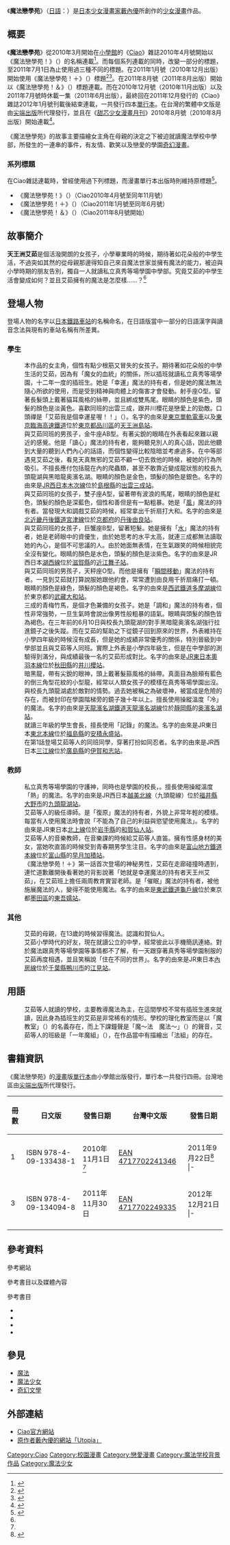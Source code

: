 {{Infobox animanga/Headerofja
|標題= 魔法戀學苑
|圖像= Mahochu Volume 1.jpg
|尺寸= 
|說明= 《魔法戀學苑》日語版漫畫第一集封面
|日文名稱= まほちゅー!
|英文名稱= 
|假名= 
|羅馬字= Mahōchu
|類型= [[魔法|魔法]]、[[奇幻漫畫|奇幻]]、[[校園漫畫|校園]]、[[少女漫畫|少女漫畫]]
}}
{{Infobox animanga/name
|作品原名= {{lang|ja|まほちゅー!}}
|官方譯名= 
|正式譯名= 魔法戀學苑〈{{flagicon|Taiwan}}〉
|常用譯名= 
}}
{{Infobox animanga/Manga
|標題= 魔法戀學苑
|作者= [[藪內優|藪內優]]
|作畫= 
|出版社= {{flagicon|Japan}} [[小學館|小學館]]<br />{{flagicon|Taiwan}} [[尖端出版|尖端出版]]
|其他出版社= 
|連載雜誌= {{flagicon|Japan}} [[Ciao|Ciao]]<br />{{flagicon|Taiwan}} [[甜芯少女漫畫月刊|甜芯少女漫畫月刊]]
|label= {{lang|ja|ちゃおコミックス}}
|發售日= 
|開始= 2010年3月
|結束= 2011年12月
|冊數= 4
|話數= 
|其他= 
}}
{{Infobox animanga/Footerofja}}
《'''魔法戀學苑'''》（[[日語|日語]]：{{lang|ja|まほちゅー!}}）是[[日本|日本]][[少女漫畫|少女]][[漫畫家|漫畫家]][[藪內優|藪內優]]所創作的[[少女漫畫|少女漫畫]]作品。

== 概要 ==
《'''魔法戀學苑'''》從2010年3月開始在[[小學館|小學館]]的《[[Ciao|Ciao]]》雜誌2010年4月號開始以《魔法戀學苑！》（{{lang|ja|まほちゅー!}}）的名稱連載<ref>{{cite web|url=http://natalie.mu/comic/news/28527 | script-title=ja:本日ちゃお新連載、やぶうち優の「マホ」使い学園ドラマ |publisher={{lang|ja|コミックナタリー}} |date=2010-03-03|accessdate=2011-07-05 |language=ja}}</ref>。而每個系列連載的同時，改變一部分的標題，至2011年7月1日為止使用過三種不同的標題。在2011年1月號（2010年12月出版）開始使用《魔法戀學苑！＋》（{{lang|ja|まほちゅー!+}}）標題<ref>{{cite web|url=http://natalie.mu/comic/news/39982 | script-title=ja:ちゃおで森田ゆき新連載、出会いに興味ない女子を攻略 |publisher={{lang|ja|コミックナタリー}} |date=2010-11-02 |accessdate=2011-07-05 |language=ja}}</ref><ref>{{cite web|url=http://natalie.mu/comic/news/41425 | script-title=ja:やぶうち優「まほちゅー！＋」第2章がちゃおでスタート |publisher={{lang|ja|コミックナタリー}} |date=2011-01-31 |accessdate=2011-07-05 |language=ja}}</ref>。在2011年8月號（2011年8月出版）開始以《魔法戀學苑！＆》（{{lang|ja|まほちゅー!&}}）標題連載。而在2010年12月號（2010年11月出版）以及2011年7月號時休載一集（2011年6月出版），最終回在2011年12月發行的《Ciao》雜誌2012年1月號刊載後結束連載，一共發行四本[[單行本|單行本]]。在台灣的繁體中文版是由[[尖端出版|尖端出版]]所代理發行，並且在《[[甜芯少女漫畫月刊|甜芯少女漫畫月刊]]》2010年8月號（2010年8月出版）開始連載<ref>{{cite web|url=http://www.spp.com.tw/htm/edm/21200036.htm | title=日本純愛天后藪內優最新連載登台！超人氣拉布里，邁向感人最終回～ |publisher=尖端出版 |accessdate=2011-07-05 |language=zh-hant}}</ref>。

《魔法戀學苑》的故事主要描繪女主角在母親的決定之下被迫就讀魔法學校中學部，所發生的一連串的事件，有友情、歡笑以及戀愛的學園[[奇幻漫畫|奇幻漫畫]]。

=== 系列標題 ===
在Ciao雜誌連載時，曾經使用過下列標題，而漫畫單行本出版時則維持原標題<ref name="shogakukan">{{cite web|url=http://www.shogakukan.co.jp/comics/detail/_isbn_9784091334381 | script-title=ja:まほちゅー！　１｜ちゃおコミックス｜ちゃおコミックス系｜コミックス|publisher=小學館 |accessdate=2011-07-05 |language=ja}}</ref>。
*《魔法戀學苑！》（{{lang|ja|まほちゅー!}}）（Ciao2010年4月號至同年11月號）
*《魔法戀學苑！＋》（{{lang|ja|まほちゅー!+}}）（Ciao2011年1月號至同年6月號）
*《魔法戀學苑！＆》（{{lang|ja|まほちゅー!&}}）（Ciao2011年8月號開始）

== 故事簡介 ==
'''天王洲艾茹'''是個活潑開朗的女孩子，小學畢業時的時候，期待著如花朵般的中學生活，不過突如其然的從母親那邊得知自己來自魔法世家並擁有魔法的能力，被迫與小學時期的朋友告別，獨自一人就讀私立真秀等場學園中學部。究竟艾茹的中學生活會變成如何？並且艾茹擁有的魔法是怎麼樣……？<ref name="shogakukan" />

== 登場人物 ==
登場人物的名字以[[日本鐵路車站列表|日本鐵路車站]]的名稱命名，在日語版當中一部分的日語漢字與讀音念法與現有的車站名稱有所差異{{refTag|name=A1|1=《魔法戀學苑》第一冊 第51頁 連載前的人物設定畫2}}。

=== 學生 ===
; {{nihongo|天王洲 艾茹|天王洲 あいる（てんのうず あいる）||}}
:本作品的女主角，個性有點少根筋又冒失的女孩子。期待著如花朵般的中學生活的艾茹，因為有「魔女的血統」的關係，所以插班就讀私立真秀等場學園，十二年一度的插班生{{refTag|1=《魔法戀學苑》第一冊第1話 第3－5、14頁}}。她是「幸運」魔法的持有者，但是她的魔法無法隨心所欲的使用，而是受到精神與肉體上的傷害才會發動{{refTag|1=《魔法戀學苑》第一冊第3話 第94頁}}。射手座O型{{refTag|1=《魔法戀學苑》第一冊 第17頁 連載前的人物設定畫1}}。留著長髮頭上戴著貓耳風格的絲帶，並且綁成雙馬尾。眼睛的顏色是紫色，頭髮的顏色是淡黃色。喜歡同班的出雲三成，跟井川櫻花是戀愛上的勁敵。口頭禪是「艾茹我是個幸運星喔！！」（{{lang|ja|あいるがツイてる!!}}）{{refTag|1=《魔法戀學苑》第一冊第1話 第32頁}}。名字的由來是[[東京單軌電車|東京單軌電車]]以及[[東京臨海高速鐵道|東京臨海高速鐵道]]位於[[東京都|東京都]][[品川區|品川區]]的[[天王洲島站|天王洲島站]]{{refTag|name=A1}}。
; {{nihongo|出雲 三成|出雲 三成（いずも みつなり）||}}
:與艾茹同班的男孩子，金牛座AB型{{refTag|1=《魔法戀學苑》第一冊 第51頁 連載前的人物設定畫2}}。有著尖銳的眼睛在外表看起來難以親近的感覺。他是「讀心」魔法的持有者，能夠聽見別人的真心話，因此他聽到大量的聽到人們內心的話語，而個性變得比較陰暗並考慮過多{{refTag|1=《魔法戀學苑》第一冊第1話 第10、11、25頁}}。在中等部遇見艾茹之後，看見天真無邪的艾茹不顧一切去救他的時候，被她的行為所吸引{{refTag|1=《魔法戀學苑》第一冊第1話 第25－33頁}}。不擅長應付包括龍在內的爬蟲類，甚至不敢靠近變成龍狀態的校長九頭龍湖與黑暗龍奥濱名湖{{refTag|1=《魔法戀學苑》第一冊第3話 第99頁}}。眼睛的顏色是金色，頭髮的顏色是銀色。名字的由來是[[西日本旅客鐵道|JR西日本]][[木次線|木次線]]位於[[島根縣|島根縣]]的[[出雲三成站|出雲三成站]]{{refTag|name=A1}}。
; {{nihongo|丹後 由良|丹後 由良（たんご ゆら）||}}
:與艾茹同班的女孩子，雙子座A型{{refTag|1=《魔法戀學苑》第一冊 第107頁 連載前的人物設定畫4}}，留著帶有波浪的馬尾，眼睛的顏色是紅色，頭髮的顏色是深藍色，個性和善但是有一點粗暴。她是「[[風|風]]」魔法的持有者{{refTag|1=《魔法戀學苑》第一冊第1話 第15、16頁}}。當發現大和調戲艾茹的時候，經常拿出千折扇打大和{{refTag|1=《魔法戀學苑》第一冊第2話 第42頁}}。名字的由來是[[北近畿丹後鐵道|北近畿丹後鐵道]][[北近畿丹後鐵道宮津線|宮津線]]位於[[京都府|京都府]]的[[丹後由良站|丹後由良站]]{{refTag|name=A1}}。
; {{nihongo|近江 舞子|近江 舞子（おうみ まいこ）||}}
:與艾茹同班的女孩子，巨蟹座B型{{refTag|1=《魔法戀學苑》第一冊 第73頁 連載前的人物設定畫3}}，留著短髮。她是擁有「[[水|水]]」魔法的持有者，她是老師眼中的資優生，由於她思考的水平太高，就連三成都無法讀取她的內心，是個不可思議的人。由於她面無表情，在生氣跟笑的時候相貌完全沒有變化。{{refTag|1=《魔法戀學苑》第一冊第3話 第72頁}}眼睛的顏色是水色，頭髮的顏色是淡紫色。名字的由來是JR西日本[[湖西線|湖西線]]位於[[滋賀縣|滋賀縣]]的[[近江舞子站|近江舞子站]]{{refTag|name=A1}}。
; {{nihongo|武藏 大和|武蔵 大和（むさし やまと）||}}
:與艾茹同班的男孩子，天秤座O型{{refTag|1=《魔法戀學苑》第一冊 第145頁 連載前的人物設定畫5}}。而他是擁有「[[瞬間移動|瞬間移動]]」魔法的持有者。一見到艾茹就打算說服她跟他約會，常常遭到由良用千折扇痛打一頓{{refTag|1=《魔法戀學苑》第一冊第2話 第42頁}}。眼睛的顏色是綠色，頭髮的顏色是褐色。名字的由來是[[西武鐵道|西武鐵道]][[多摩湖線|多摩湖線]]位於東京都的[[武藏大和站|武藏大和站]]{{refTag|name=A1}}。
; {{nihongo|井川 櫻花|井川 さくら（いかわ さくら）||}}
:三成的青梅竹馬，是個才色兼備的女孩子。她是「調和」魔法的持有者，個性非常強勢，一旦生氣時會說出像男性般粗暴的語氣。眼睛與頭髮的顏色皆為褐色。在三年前的6月10日與校長九頭龍湖的對手黑暗龍奥濱名湖強行拉進鏡子之後失蹤。而在艾茹的幫助之下從鏡子回到原來的世界，外表維持在小學四年級的時候沒有成長，但是她的成績非常優秀的關係，特別晉級到中學部並且與艾茹等人同班。實際上外表是小學四年級生，但是在中學部的測驗得到滿分，與成績最後一名的艾茹形成對比。名字的由來是[[東日本旅客鐵道|JR東日本]][[奧羽本線|奧羽本線]]位於[[秋田縣|秋田縣]]的[[井川櫻站|井川櫻站]]{{refTag|name=A1}}。
; {{nihongo|奥濱 名湖|奥浜 名湖（おくはま なこ）||}}
:暗黑龍，帶有尖銳的眼神，頭上戴著髮箍風格的絲帶。真面目為臉頰有藍色的倒三角型花紋的小型龍，經常以人類女孩子的模樣在真秀等場學園出沒。與校長九頭龍湖處於敵對的情勢。過去她被稱之為破壞神，被當成是危險的存在，而被封印在學園階梯旁的鏡子幾十年以上。擅長使用操縱溫度「冷」的魔法。名字的由來是[[天龍濱名湖鐵道|天龍濱名湖鐵道]][[天龍濱名湖鐵道天龍濱名湖線|天龍濱名湖線]]位於[[靜岡縣|靜岡縣]]的[[奥濱名湖站|奥濱名湖站]]{{refTag|name=A1}}。
; {{nihongo|安積 永森|安積 永森（あさか ながもり）||}}
:就讀三年級的學生會長，擅長使用「記錄」的魔法。名字的由來是JR東日本[[東北本線|東北本線]]位於[[福島縣|福島縣]]的[[安積永盛站|安積永盛站]]{{refTag|name=A1}}。
; {{nihongo|伊賀 和志|伊賀 和志（いが かずし）||}}
:在第1話登場艾茹等人的同班同學，穿著打扮如同忍者{{refTag|1=《魔法戀學苑》第一冊第1話 第22頁}}。名字的由來是JR西日本[[三江線|三江線]]位於[[廣島縣|廣島縣]]的[[伊賀和志站|伊賀和志站]]{{refTag|name=A1}}。

=== 教師 ===
; {{nihongo|九頭 龍湖|九頭 竜湖（くず りゅうこ）||}}
:私立真秀等場學園的守護神，同時也是學園的校長，{{refTag|1=《魔法戀學苑》第一冊 第169頁 連載前的人物設定畫6}}。擅長使用操縱溫度「熱」的魔法。名字的由來是JR西日本[[越美北線|越美北線]]（九頭龍線）位於[[福井縣|福井縣]][[大野市|大野市]]的[[九頭龍湖站|九頭龍湖站]]{{refTag|name=A1}}。
; {{nihongo|和賀 仙人|和賀 仙人（わか せんと）||}}
:艾茹等人的級任導師。是「復原」魔法的持有者，外貌上非常年輕的模樣{{refTag|1=《魔法戀學苑》第一冊第2話 第38、39頁}}。每當有人使用魔法時會說「不能為了自己的利益與慾望使用魔法」{{refTag|1=《魔法戀學苑》第一冊第2話 第41、67頁}}。名字的由來是JR東日本[[北上線|北上線]]位於[[岩手縣|岩手縣]]的[[和賀仙人站|和賀仙人站]]{{refTag|name=A1}}。
; {{nihongo|早月 加積|早月 加積（はやつき かづみ）||}}
:艾茹等人的音樂教師，在音樂課的時候給艾茹等人直笛。擁有性感身材的美女，當她吹直笛的時候受到青春期男學生注目{{refTag|1=《魔法戀學苑》第一冊第2話 第46、47頁}}。名字的由來是[[富山地方鐵道|富山地方鐵道]][[富山地方鐵道本線|本線]]位於[[富山縣|富山縣]]的[[早月加積站|早月加積站]]{{refTag|name=A1}}。
; {{nihongo|東 梓馬|東 あずま（ひがし　あずま）||}}
:《魔法戀學苑！＋》第一話首次登場的神秘男性，艾茹在走廊碰撞時遇到，連忙道歉離開後看著她的背影說著「她就是幸運魔法的持有者天王州艾茹」，在艾茹班上擔任兩周教育實習老師。是「催眠」魔法的持有者，被他施展魔法的人，變得不能使用魔法。名字的由來是[[東武鐵道|東武鐵道]][[東武龜戶線|龜戶線]]位於東京都[[墨田區|墨田區]]的[[東吾嬬站|東吾嬬站]]{{refTag|name=A1}}。

=== 其他 ===
; {{nihongo|艾茹的母親|あいるの母||}}
:艾茹的母親，在13歲的時候習得魔法。認識和賀仙人。
; {{nihongo|繪美|エミ||}}
:艾茹小學時代的好友，現在就讀公立的中學，經常彼此以手機簡訊連絡。對於魔法跟真秀等場學園等事情都不了解，有一天跟穿著真秀等場學園制服的艾茹再度相遇，並且笑稱說「住在不同的世界」{{refTag|1=《魔法戀學苑》第一冊第4話 第108－110頁}}。名字的由來是JR東日本[[內房線|內房線]]位於[[千葉縣|千葉縣]][[鴨川市|鴨川市]]的[[江見站|江見站]]{{refTag|name=A1}}。

== 用語 ==
; {{nihongo|私立真秀等場學園|私立真秀等場学園||}}
:艾茹等人就讀的學校，主要教導魔法為主，在這間學校不常有插班生進來就讀，因此身為插班生的艾茹是非常稀有的情形。學校的理化教室而是以「魔教室」（{{lang|ja|マホ室}}）的名義存在{{refTag|1=《魔法戀學苑》第一冊第1話 第21頁}}，而上下課鐘聲是「魔～法　魔法～」（{{lang|ja|マホ～ン　マホホ～ン}}）的聲音{{refTag|1=《魔法戀學苑》第一冊第1話 第7頁}}，艾茹等人的班級是「一年魔組」（{{lang|ja|1年ま組}}）{{refTag|1=《魔法戀學苑》第一冊第1話 第12頁}}，在作品當中有描繪出「法組」的存在。

== 書籍資訊 ==
《魔法戀學苑》的[[漫畫|漫畫]]版[[單行本|單行本]]由小學館出版發行，單行本一共發行四冊。台灣地區由[[尖端出版|尖端出版]]所代理發行。
{| border="0"  cellpadding="3px" style="border: 1px solid #999; background-color:#FFFFFF; "
|-align="center" bgcolor="#cccccc"
! 冊數
! 日文版
! 發售日期
! 台灣中文版
! 發售日期
|-
| 1
| ISBN 978-4-09-133438-1
| 2010年11月1日<ref name="shogakukan" />
| [[Special:网络书源/4717702241346|EAN 4717702241346]]
| 2011年9月22日<ref>{{cite web|url=http://www.spp.com.tw/spp2006/all/asp/search/bookfile.asp?bc=21190246 | title=魔法戀學苑(01) |publisher=尖端出版 |accessdate=2011-09-22 |language=zh-hant}}</ref>
|- {{grey row}}
| 2
| ISBN 978-4-09-133776-4
| 2011年4月28日
| [[Special:网络书源/4717702243081|EAN 4717702243081]]
| 2012年1月16日<ref>{{cite web|url=http://www.spp.com.tw/spp2006/all/asp/search/bookfile.asp?bc=21190247 | title=魔法戀學苑(02) |publisher=尖端出版 |accessdate=2012-01-19 |language=zh-hant}}</ref>
|-
| 3
| ISBN 978-4-09-134094-8
| 2011年11月30日
| [[Special:网络书源/4717702249335|EAN 4717702249335]]
| 2012年12月21日
|- {{grey row}}
| 4
| ISBN 978-4-09-134566-0
| 2012年6月29日
| [[Special:网络书源/4717702252960|EAN 4717702252960]]
| 2013年9月24日
|-
|}

== 參考資料 ==
<div class="references-small">
;參考網站
<references />
;參考書目以及媒體內容
{{RefFoot}}
;參考書目
*{{Cite book zh| author = 藪內優 | script-title=ja:なまほちゅー! 1 | publisher = 小學館 | location = 東京 | id = ISBN 978-4-09-133438-1 | url = http://www.shogakukan.co.jp/comics/detail/_isbn_9784091334381 | date=2010年11月1日 |language=ja}}
*{{Cite book zh| author = 藪內優 | script-title=ja:なまほちゅー! 2 | publisher = 小學館 | location = 東京 | id = ISBN 978-4-09-133776-4 | url = http://www.shogakukan.co.jp/comics/detail/_isbn_9784091337764 | date=2011年4月28日 |language=ja}}
*{{Cite book zh| author = 藪內優 | script-title=ja:なまほちゅー! 3 | publisher = 小學館 | location = 東京 | id = ISBN 978-4-09-134094-8 | url = http://www.shogakukan.co.jp/comics/detail/_isbn_9784091340948 | date=2011年11月30日 |language=ja}}
*{{Cite book zh| author = 藪內優 | script-title=ja:なまほちゅー! 4 | publisher = 小學館 | location = 東京 | id = ISBN 978-4-09-134566-0 | url = http://www.shogakukan.co.jp/comics/detail/_isbn_9784091345660 | date=2012年6月29日 |language=ja}}
</div>

== 參見 ==
*[[魔法|魔法]]
*[[魔法少女|魔法少女]]
*[[奇幻文學|奇幻文學]]

== 外部連結 ==
* [http://www.ciao.shogakukan.co.jp/ Ciao官方網站] {{Wayback|url=http://www.ciao.shogakukan.co.jp/ |date=20080615202159 }} {{ja icon}}
* [http://www.dab.hi-ho.ne.jp/yabuuchi/ 原作者藪內優的網站「Utopia」] {{ja icon}}

{{DEFAULTSORT:Mahōchu}}
[[Category:Ciao|Category:Ciao]]
[[Category:校園漫畫|Category:校園漫畫]]
[[Category:戀愛漫畫|Category:戀愛漫畫]]
[[Category:魔法学校背景作品|Category:魔法学校背景作品]]
[[Category:魔法少女|Category:魔法少女]]